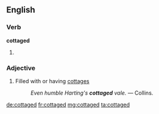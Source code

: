 ==English==

===Verb===
'''cottaged'''

# {{en-past of|cottage}}

===Adjective===
{{en-adj}}

# Filled with or having [[cottage]]s
#: ''Even humble Harting's '''cottaged''' vale.'' &mdash; Collins.

[[de:cottaged]]
[[fr:cottaged]]
[[mg:cottaged]]
[[ta:cottaged]]